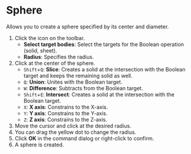 
# Sphere

Allows you to create a sphere specified by its center and diameter.

<KinouGaiyou shortcut='' command='Sphere' button='Toolbar' />

1. Click the icon on the toolbar.
   - **Select target bodies**: Select the targets for the Boolean operation (solid, sheet).
   - **Radius**: Specifies the radius.
2. Click at the center of the sphere.
   - `Shift`+`Q`: **Slice**: Creates a solid at the intersection with the Boolean target and keeps the remaining solid as well.
   - `Q`: **Union**: Unites with the Boolean target.
   - `W`: **Difference**: Subtracts from the Boolean target.
   - `Shift`+`E`: **Intersect**: Creates a solid at the intersection with the Boolean target.
   - `X`: **X axis**: Constrains to the X-axis.
   - `Y`: **Y axis**: Constrains to the Y-axis.
   - `Z`: **Z axis**: Constrains to the Z-axis.
3. Move the cursor and click at the desired radius.
4. You can drag the yellow dot to change the radius.
5. Click **OK** in the command dialog or right-click to confirm.
6. A sphere is created.

